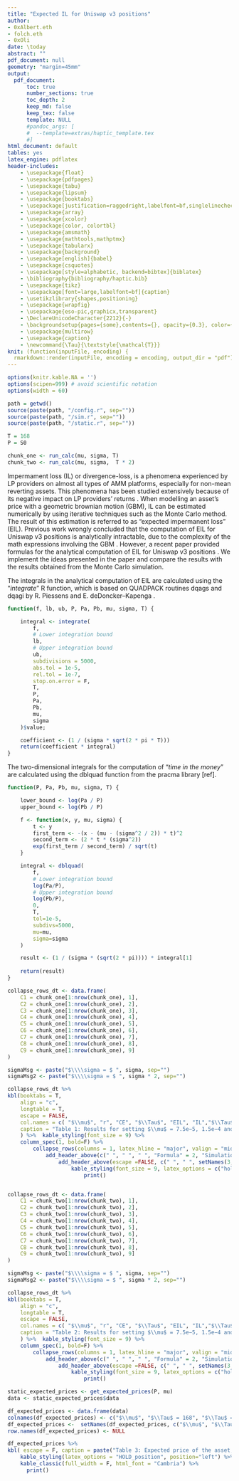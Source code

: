 ```yaml
---
title: "Expected IL for Uniswap v3 positions"
author:
- 0xAlbert.eth
- folch.eth
- 0xOli
date: \today
abstract: ""
pdf_document: null
geometry: "margin=45mm"
output: 
  pdf_document:
      toc: true
      number_sections: true
      toc_depth: 2
      keep_md: false
      keep_tex: false
      template: NULL
      #pandoc_args: [
      #  --template=extras/haptic_template.tex
      #]
html_document: default
tables: yes
latex_engine: pdflatex
header-includes:
    - \usepackage{float}
    - \usepackage{pdfpages}
    - \usepackage{tabu}
    - \usepackage{lipsum}
    - \usepackage{booktabs}
    - \usepackage[justification=raggedright,labelfont=bf,singlelinecheck=false]{caption}
    - \usepackage{array}
    - \usepackage{xcolor} 
    - \usepackage{color, colortbl}
    - \usepackage{amsmath}
    - \usepackage{mathtools,mathptmx}
    - \usepackage{tabularx}
    - \usepackage{background}
    - \usepackage[english]{babel}
    - \usepackage{csquotes}                
    - \usepackage[style=alphabetic, backend=bibtex]{biblatex}
    - \bibliography{bibliography/haptic.bib}
    - \usepackage{tikz}
    - \usepackage[font=large,labelfont=bf]{caption}
    - \usetikzlibrary{shapes,positioning}
    - \usepackage{wrapfig}
    - \usepackage{eso-pic,graphicx,transparent}
    - \DeclareUnicodeCharacter{2212}{-}
    - \backgroundsetup{pages={some},contents={}, opacity={0.3}, color={gray}}
    - \usepackage{multirow}
    - \usepackage{caption}
    - \newcommand{\Tau}{\textstyle{\mathcal{T}}}
knit: (function(inputFile, encoding) {
  rmarkdown::render(inputFile, encoding = encoding, output_dir = "pdf") })
---
```

\captionsetup{font=small}
\captionsetup[table]{labelformat=empty}
\captionsetup[table]{labelfont=bf}
```r
options(knitr.kable.NA = '') 
options(scipen=999) # avoid scientific notation
options(width = 60)

path = getwd()
source(paste(path, "/config.r", sep=""))
source(paste(path, "/sim.r", sep=""))
source(paste(path, "/static.r", sep=""))

T = 168
P = S0

chunk_one <- run_calc(mu, sigma, T) 
chunk_two <- run_calc(mu, sigma,  T * 2) 

```
\newpage

\section{Introduction}

Impermament loss (IL) or divergence-loss, is a phenomena experienced by LP providers on almost all types of AMM platforms, especially for non-mean reverting assets. This phenomena has been studied extensively because of its negative impact on LP providers' returns \cite{LOE} \cite{DZ}. When modelling an asset's price with a geometric brownian motion (GBM), IL can be estimated numerically by using iterative techniques such as the Monte Carlo method. The result of this estimation is referred to as "expected impermanent loss" (EIL). Previous work wrongly concluded that the computation of EIL for Uniswap v3 positions is analytically intractable, due to the complexity of the math expressions involving the GBM \cite{GSL}. However, a recent paper provided formulas for the analytical computation of EIL for Uniswap v3 positions \cite{CV3}. We implement the ideas presented in the paper and compare the results with the results obtained from the Monte Carlo simulation.

\section{Technical details}
The integrals in the analytical computation of EIL are calculated using the "_integrate_" R function, which is based on QUADPACK routines dqags and dqagi by R. Piessens and E. deDoncker–Kapenga \cite{PIE}.

```r

function(f, lb, ub, P, Pa, Pb, mu, sigma, T) {

    integral <- integrate(
        f,
        # Lower integration bound
        lb, 
        # Upper integration bound
        ub, 
        subdivisions = 5000,
        abs.tol = 1e-5, 
        rel.tol = 1e-7,  
        stop.on.error = F,
        T, 
        P, 
        Pa,    
        Pb,
        mu,
        sigma
    )$value;

    coefficient <- (1 / (sigma * sqrt(2 * pi * T)))
    return(coefficient * integral)
}

```

\newpage

 The two-dimensional integrals for the computation of "_time in the money_" are calculated using the dblquad function from the pracma library [ref]. 

```r

function(P, Pa, Pb, mu, sigma, T) {

    lower_bound <- log(Pa / P)
    upper_bound <- log(Pb / P)

    f <- function(x, y, mu, sigma) {
        t <- y
        first_term <- -(x - (mu - (sigma^2 / 2)) * t)^2
        second_term <- (2 * t * (sigma^2))
        exp(first_term / second_term) / sqrt(t)
    }

    integral <- dblquad(
        f,
        # Lower integration bound 
        log(Pa/P), 
        # Upper integration bound
        log(Pb/P), 
        0, 
        T,
        tol=1e-5,
        subdivs=5000, 
        mu=mu, 
        sigma=sigma
    )

    result <- (1 / (sigma * (sqrt(2 * pi)))) * integral[1]
    
    return(result)
}


```

\newpage

\section{Simulation results} 
\label{simres}

```r

collapse_rows_dt <- data.frame(
    C1 = chunk_one[1:nrow(chunk_one), 1],
    C2 = chunk_one[1:nrow(chunk_one), 2],
    C3 = chunk_one[1:nrow(chunk_one), 3],
    C4 = chunk_one[1:nrow(chunk_one), 4],
    C5 = chunk_one[1:nrow(chunk_one), 5],
    C6 = chunk_one[1:nrow(chunk_one), 6],
    C7 = chunk_one[1:nrow(chunk_one), 7],
    C8 = chunk_one[1:nrow(chunk_one), 8],
    C9 = chunk_one[1:nrow(chunk_one), 9]
)

sigmaMsg <- paste("$\\\\sigma = $ ", sigma, sep="")
sigmaMsg2 <- paste("$\\\\sigma = $ ", sigma * 2, sep="")

collapse_rows_dt %>%
kbl(booktabs = T, 
    align = "c", 
    longtable = T, 
    escape = FALSE, 
    col.names = c( "$\\mu$", "r", "CE", "$\\Tau$", "EIL", "IL","$\\Tau$", "EIL", "IL"),
    caption = "Table 1: Results for setting $\\mu$ = 7.5e−5, 1.5e−4 and $\\sigma$ = 0.001 and $\\sigma$ = 0.002 for 7 days (T = 168 hours) of providing liquidity with initial price \\$1000."
    ) %>%  kable_styling(font_size = 9) %>%
    column_spec(1, bold=F) %>%
        collapse_rows(columns = 1, latex_hline = "major", valign = "middle")  %>%
            add_header_above(c(" ", " ", " ", "Formula" = 2, "Simulation" = 1, "Formula" = 2, "Simulation" = 1), escape = FALSE)  %>%
                add_header_above(escape =FALSE, c(" ", " ", setNames(3,sigmaMsg), setNames(4,sigmaMsg2)))   %>%
                    kable_styling(font_size = 9, latex_options = c("hold_position", "repeat_header")) %>%
                        print()


collapse_rows_dt <- data.frame(
    C1 = chunk_two[1:nrow(chunk_two), 1],
    C2 = chunk_two[1:nrow(chunk_two), 2],
    C3 = chunk_two[1:nrow(chunk_two), 3],
    C4 = chunk_two[1:nrow(chunk_two), 4],
    C5 = chunk_two[1:nrow(chunk_two), 5],
    C6 = chunk_two[1:nrow(chunk_two), 6],
    C7 = chunk_two[1:nrow(chunk_two), 7],
    C8 = chunk_two[1:nrow(chunk_two), 8],
    C9 = chunk_two[1:nrow(chunk_two), 9]
)

sigmaMsg <- paste("$\\\\sigma = $ ", sigma, sep="")
sigmaMsg2 <- paste("$\\\\sigma = $ ", sigma * 2, sep="")

collapse_rows_dt %>%
kbl(booktabs = T, 
    align = "c", 
    longtable = T, 
    escape = FALSE, 
    col.names = c( "$\\mu$", "r", "CE", "$\\Tau$", "EIL", "IL","$\\Tau$", "EIL", "IL"),
    caption = "Table 2: Results for setting $\\mu$ = 7.5e−5, 1.5e−4 and $\\sigma$ = 0.001 and $\\sigma$ = 0.002 for 30 days (T = 720 hours) of providing liquidity with initial price \\$1000."
    ) %>%  kable_styling(font_size = 9) %>%
    column_spec(1, bold=F) %>%
        collapse_rows(columns = 1, latex_hline = "major", valign = "middle")  %>%
            add_header_above(c(" ", " ", " ", "Formula" = 2, "Simulation" = 1, "Formula" = 2, "Simulation" = 1), escape = FALSE)  %>%
                add_header_above(escape =FALSE, c(" ", " ", setNames(3,sigmaMsg), setNames(4,sigmaMsg2)))   %>%
                    kable_styling(font_size = 9, latex_options = c("hold_position", "repeat_header")) %>%
                        print()

static_expected_prices <- get_expected_prices(P, mu)
data <- static_expected_prices$data

df_expected_prices <- data.frame(data)
colnames(df_expected_prices) <- c("$\\mu$", "$\\Tau$ = 168", "$\\Tau$ = 720")
df_expected_prices <-  setNames(df_expected_prices, c("$\\mu$", "$\\Tau$ = 168", "$\\Tau$ = 720"))
row.names(df_expected_prices) <- NULL

df_expected_prices %>%
kbl( escape = F, caption = paste("Table 3: Expected price of the asset, for 7 ($\\Tau$ = 168 hours) and 30 days ($\\Tau$ = 720 hours)."), booktabs = T) %>%
    kable_styling(latex_options = "HOLD_position", position="left") %>%
    kable_classic(full_width = F, html_font = "Cambria") %>%
      print()

```

\newpage

\printbibliography
